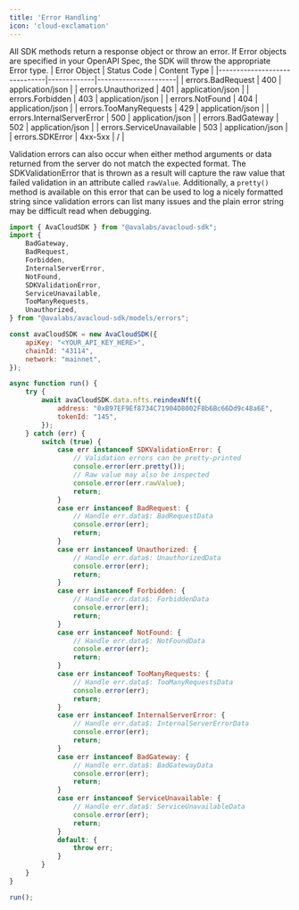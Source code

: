 ```yaml
---
title: 'Error Handling'
icon: 'cloud-exclamation'
---
```


All SDK methods return a response object or throw an error. If Error objects are specified in your OpenAPI Spec, the SDK will throw the appropriate Error type.
| Error Object                 | Status Code | Content Type         |
|------------------------------|-------------|----------------------|
| errors.BadRequest            | 400         | application/json     |
| errors.Unauthorized          | 401         | application/json     |
| errors.Forbidden             | 403         | application/json     |
| errors.NotFound              | 404         | application/json     |
| errors.TooManyRequests       | 429         | application/json     |
| errors.InternalServerError   | 500         | application/json     |
| errors.BadGateway            | 502         | application/json     |
| errors.ServiceUnavailable    | 503         | application/json     |
| errors.SDKError              | 4xx-5xx     | /                    |

Validation errors can also occur when either method arguments or data returned from the server do not match the expected format. The SDKValidationError that is thrown as a result will capture the raw value that failed validation in an attribute called `rawValue`. Additionally, a `pretty()` method is available on this error that can be used to log a nicely formatted string since validation errors can list many issues and the plain error string may be difficult read when debugging.

```javascript
import { AvaCloudSDK } from "@avalabs/avacloud-sdk";
import {
    BadGateway,
    BadRequest,
    Forbidden,
    InternalServerError,
    NotFound,
    SDKValidationError,
    ServiceUnavailable,
    TooManyRequests,
    Unauthorized,
} from "@avalabs/avacloud-sdk/models/errors";

const avaCloudSDK = new AvaCloudSDK({
    apiKey: "<YOUR_API_KEY_HERE>",
    chainId: "43114",
    network: "mainnet",
});

async function run() {
    try {
        await avaCloudSDK.data.nfts.reindexNft({
            address: "0xB97EF9Ef8734C71904D8002F8b6Bc66Dd9c48a6E",
            tokenId: "145",
        });
    } catch (err) {
        switch (true) {
            case err instanceof SDKValidationError: {
                // Validation errors can be pretty-printed
                console.error(err.pretty());
                // Raw value may also be inspected
                console.error(err.rawValue);
                return;
            }
            case err instanceof BadRequest: {
                // Handle err.data$: BadRequestData
                console.error(err);
                return;
            }
            case err instanceof Unauthorized: {
                // Handle err.data$: UnauthorizedData
                console.error(err);
                return;
            }
            case err instanceof Forbidden: {
                // Handle err.data$: ForbiddenData
                console.error(err);
                return;
            }
            case err instanceof NotFound: {
                // Handle err.data$: NotFoundData
                console.error(err);
                return;
            }
            case err instanceof TooManyRequests: {
                // Handle err.data$: TooManyRequestsData
                console.error(err);
                return;
            }
            case err instanceof InternalServerError: {
                // Handle err.data$: InternalServerErrorData
                console.error(err);
                return;
            }
            case err instanceof BadGateway: {
                // Handle err.data$: BadGatewayData
                console.error(err);
                return;
            }
            case err instanceof ServiceUnavailable: {
                // Handle err.data$: ServiceUnavailableData
                console.error(err);
                return;
            }
            default: {
                throw err;
            }
        }
    }
}

run();

```
